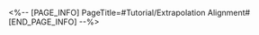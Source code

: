 <%-- [PAGE_INFO]
PageTitle=#Tutorial/Extrapolation Alignment#
[END_PAGE_INFO] --%>
{{Tutorial
|sort      = 933101
|title     = Extrapolation Alignment
|subtitle  = 
|type      = Simulated Universe
|about     = 
|image1    = Tutorial Extrapolation Alignment 1.png{{subst:void|<!--$UPLOAD:<<SpriteOutput/TutorialPic/TutorialPage_933101.png>-<Tutorial Extrapolation Alignment 1.png>-<Tutorial Files>>-->}}
|text1     = After selecting an Extrapolation Alignment, Scepters suited for the chosen alignment will have a higher probability of appearing in this run.
}}